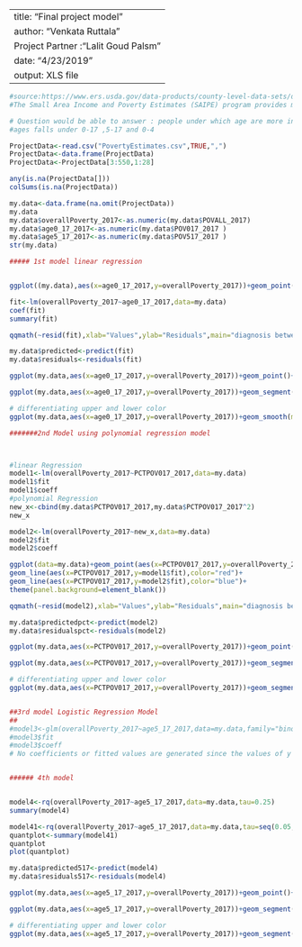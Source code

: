 -----
title: "Final project model"
author: "Venkata Ruttala"
Project Partner :"Lalit Goud Palsm"
date: "4/23/2019"
output: XLS file 
-----

```{r}
#source:https://www.ers.usda.gov/data-products/county-level-data-sets/download-data/
#The Small Area Income and Poverty Estimates (SAIPE) program provides model-based poverty estimates for school districts, counties, and states.The main purpose of picking this data is to find which age group people are more poor compared to other age groups in the years 2013 and 2017 as per the census bureau analysis.

# Question would be able to answer : people under which age are more in count in poverty level in 2017
#ages falls under 0-17 ,5-17 and 0-4 

ProjectData<-read.csv("PovertyEstimates.csv",TRUE,",")
ProjectData<-data.frame(ProjectData)
ProjectData<-ProjectData[3:550,1:28]

any(is.na(ProjectData[]))
colSums(is.na(ProjectData))

my.data<-data.frame(na.omit(ProjectData))
my.data
my.data$overallPoverty_2017<-as.numeric(my.data$POVALL_2017)
my.data$age0_17_2017<-as.numeric(my.data$POV017_2017 )
my.data$age5_17_2017<-as.numeric(my.data$POV517_2017 )
str(my.data)

##### 1st model linear regression 


ggplot((my.data),aes(x=age0_17_2017,y=overallPoverty_2017))+geom_point(size=2,colour="blue",alpha=0.2)+geom_smooth(method=lm,se=FALSE,colour="black")

fit<-lm(overallPoverty_2017~age0_17_2017,data=my.data)
coef(fit)
summary(fit)

qqmath(~resid(fit),xlab="Values",ylab="Residuals",main="diagnosis between overall ages between 0 to 17")

my.data$predicted<-predict(fit)
my.data$residuals<-residuals(fit)

ggplot(my.data,aes(x=age0_17_2017,y=overallPoverty_2017))+geom_point()+geom_point(aes(y=predicted),shape=1)

ggplot(my.data,aes(x=age0_17_2017,y=overallPoverty_2017))+geom_segment(aes(xend=age0_17_2017,yend=predicted))+geom_point()+geom_point(aes(y=predicted),shape=1)

# differentiating upper and lower color
ggplot(my.data,aes(x=age0_17_2017,y=overallPoverty_2017))+geom_smooth(method=lm,se=FALSE,color="lightgrey")+geom_segment(aes(xend=age0_17_2017,yend=predicted),alpha=0.2)+geom_point(aes(color=residuals))+scale_color_gradient2(low="blue",high="red")+guides(color=FALSE)+geom_point(aes(y=predicted),shape=1)

#######2nd Model using polynomial regression model



#linear Regression
model1<-lm(overallPoverty_2017~PCTPOV017_2017,data=my.data)
model1$fit
model1$coeff
#polynomial Regression
new_x<-cbind(my.data$PCTPOV017_2017,my.data$PCTPOV017_2017^2)
new_x

model2<-lm(overallPoverty_2017~new_x,data=my.data)
model2$fit
model2$coeff

ggplot(data=my.data)+geom_point(aes(x=PCTPOV017_2017,y=overallPoverty_2017))+
geom_line(aes(x=PCTPOV017_2017,y=model1$fit),color="red")+
geom_line(aes(x=PCTPOV017_2017,y=model2$fit),color="blue")+
theme(panel.background=element_blank())

qqmath(~resid(model2),xlab="Values",ylab="Residuals",main="diagnosis between overall population poverty and percentages of people")

my.data$predictedpct<-predict(model2)
my.data$residualspct<-residuals(model2)

ggplot(my.data,aes(x=PCTPOV017_2017,y=overallPoverty_2017))+geom_point()+geom_point(aes(y=predictedpct),shape=1)

ggplot(my.data,aes(x=PCTPOV017_2017,y=overallPoverty_2017))+geom_segment(aes(xend=PCTPOV017_2017,yend=predictedpct))+geom_point()+geom_point(aes(y=predictedpct),shape=1)

# differentiating upper and lower color
ggplot(my.data,aes(x=PCTPOV017_2017,y=overallPoverty_2017))+geom_segment(aes(xend=PCTPOV017_2017,yend=predictedpct),alpha=0.2)+geom_point(aes(color=residualspct))+scale_color_gradient2(low="blue",high="red")+guides(color=FALSE)+geom_point(aes(y=predictedpct),shape=1)


##3rd model Logistic Regression Model 
##
#model3<-glm(overallPoverty_2017~age5_17_2017,data=my.data,family="binomial")
#model3$fit
#model3$coeff
# No coefficients or fitted values are generated since the values of y are not equal to 0 or 1.So Logistic Regression Model cannot be used for this data.


###### 4th model 


model4<-rq(overallPoverty_2017~age5_17_2017,data=my.data,tau=0.25)
summary(model4)

model41<-rq(overallPoverty_2017~age5_17_2017,data=my.data,tau=seq(0.05,0.95,by=0.1))
quantplot<-summary(model41)
quantplot
plot(quantplot)

my.data$predicted517<-predict(model4)
my.data$residuals517<-residuals(model4)

ggplot(my.data,aes(x=age5_17_2017,y=overallPoverty_2017))+geom_point()+geom_point(aes(y=predicted517),shape=1)

ggplot(my.data,aes(x=age5_17_2017,y=overallPoverty_2017))+geom_segment(aes(xend=age5_17_2017,yend=predicted517))+geom_point()+geom_point(aes(y=predicted517),shape=1)

# differentiating upper and lower color
ggplot(my.data,aes(x=age5_17_2017,y=overallPoverty_2017))+geom_segment(aes(xend=age5_17_2017,yend=predicted517),alpha=0.2)+geom_point(aes(color=residuals517))+scale_color_gradient2(low="blue",high="red")+guides(color=FALSE)+geom_point(aes(y=predicted517),shape=1)

```

